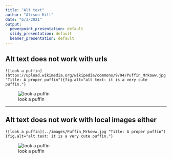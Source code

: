 ```yaml
---
title: "Alt text"
author: "Alison Hill"
date: "6/3/2021"
output: 
  powerpoint_presentation: default
  slidy_presentation: default
  beamer_presentation: default
---
```


## Alt text does not work with urls

```
![look a puffin](https://upload.wikimedia.org/wikipedia/commons/9/94/Puffin_Mrkoww.jpg "Title: A proper puffin"){fig.alt="alt text: it is a very cute puffin."}
```

![look a puffin](https://upload.wikimedia.org/wikipedia/commons/9/94/Puffin_Mrkoww.jpg "Title: A proper puffin"){fig.alt="alt text: it is a very cute puffin."}

---

## Alt text does not work with local images either

```
![look a puffin](../images/Puffin_Mrkoww.jpg "Title: A proper puffin"){fig.alt="alt text: it is a very cute puffin."}
```

![look a puffin](../images/Puffin_Mrkoww.jpg "Title: A proper puffin"){fig.alt="alt text: it is a very cute puffin."}


